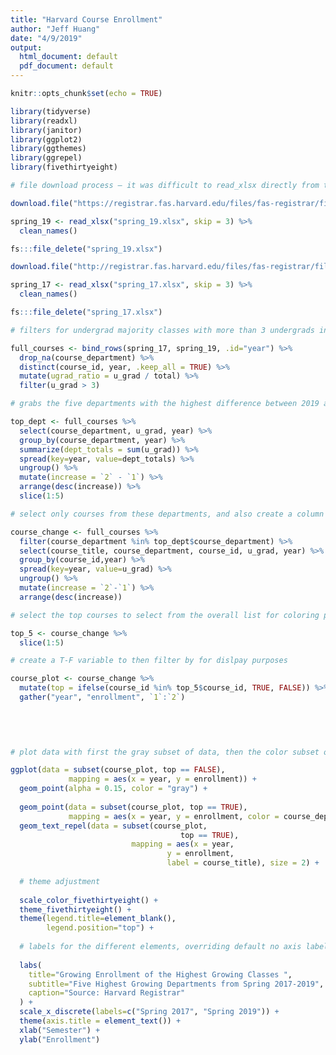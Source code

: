 ```yaml
---
title: "Harvard Course Enrollment"
author: "Jeff Huang"
date: "4/9/2019"
output:
  html_document: default
  pdf_document: default
---
```


```r
knitr::opts_chunk$set(echo = TRUE)

library(tidyverse)
library(readxl)
library(janitor)
library(ggplot2)
library(ggthemes)
library(ggrepel)
library(fivethirtyeight)

```


```r
# file download process — it was difficult to read_xlsx directly from the url, so the easiest way for me to download was by storing it in local directory and reading from there, and then deleting. clean_nanmes() helped with standardizing the naming of the columns

download.file("https://registrar.fas.harvard.edu/files/fas-registrar/files/class_enrollment_summary_by_term_3.22.19.xlsx", "spring_19.xlsx")

spring_19 <- read_xlsx("spring_19.xlsx", skip = 3) %>% 
  clean_names()

fs:::file_delete("spring_19.xlsx")

download.file("http://registrar.fas.harvard.edu/files/fas-registrar/files/class_enrollment_summary_by_term_2017_03_07_final_0.xlsx", "spring_17.xlsx")

spring_17 <- read_xlsx("spring_17.xlsx", skip = 3) %>% 
  clean_names()

fs:::file_delete("spring_17.xlsx")


```

```r
# filters for undergrad majority classes with more than 3 undergrads in the course, there are sometimes multiple listing for the same course in different sections, so only keep distinct entries

full_courses <- bind_rows(spring_17, spring_19, .id="year") %>%
  drop_na(course_department) %>% 
  distinct(course_id, year, .keep_all = TRUE) %>% 
  mutate(ugrad_ratio = u_grad / total) %>% 
  filter(u_grad > 3) 

# grabs the five departments with the highest difference between 2019 and 2017 total enrollment in undergrad courses. created a column to easily sort and select entries

top_dept <- full_courses %>% 
  select(course_department, u_grad, year) %>%
  group_by(course_department, year) %>% 
  summarize(dept_totals = sum(u_grad)) %>% 
  spread(key=year, value=dept_totals) %>% 
  ungroup() %>% 
  mutate(increase = `2` - `1`) %>% 
  arrange(desc(increase)) %>% 
  slice(1:5)

# select only courses from these departments, and also create a column to display the differences between 2019 and 2017 to easily select entries

course_change <- full_courses %>% 
  filter(course_department %in% top_dept$course_department) %>% 
  select(course_title, course_department, course_id, u_grad, year) %>% 
  group_by(course_id,year) %>% 
  spread(key=year, value=u_grad) %>% 
  ungroup() %>% 
  mutate(increase = `2`-`1`) %>% 
  arrange(desc(increase))

# select the top courses to select from the overall list for coloring purposes

top_5 <- course_change %>% 
  slice(1:5)

# create a T-F variable to then filter by for dislpay purposes

course_plot <- course_change %>% 
  mutate(top = ifelse(course_id %in% top_5$course_id, TRUE, FALSE)) %>% 
  gather("year", "enrollment", `1`:`2`) 

  
  
  
```



```r
# plot data with first the gray subset of data, then the color subset of data. geom_text_repel labels the colored subset of data for comparison purposes

ggplot(data = subset(course_plot, top == FALSE),
             mapping = aes(x = year, y = enrollment)) +
  geom_point(alpha = 0.15, color = "gray") +
  
  geom_point(data = subset(course_plot, top == TRUE),
             mapping = aes(x = year, y = enrollment, color = course_department)) +
  geom_text_repel(data = subset(course_plot,
                                      top == TRUE),
                           mapping = aes(x = year,
                                   y = enrollment,
                                   label = course_title), size = 2) +
  
  # theme adjustment 
  
  scale_color_fivethirtyeight() +
  theme_fivethirtyeight() +
  theme(legend.title=element_blank(), 
        legend.position="top") + 
  
  # labels for the different elements, overriding default no axis label settings
  
  labs(
    title="Growing Enrollment of the Highest Growing Classes ",
    subtitle="Five Highest Growing Departments from Spring 2017-2019", 
    caption="Source: Harvard Registrar"
  ) +
  scale_x_discrete(labels=c("Spring 2017", "Spring 2019")) +
  theme(axis.title = element_text()) + 
  xlab("Semester") +
  ylab("Enrollment")
  
  

```


